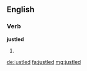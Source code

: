==English==

===Verb===
'''justled'''

# {{past of|justle}}

[[de:justled]]
[[fa:justled]]
[[mg:justled]]